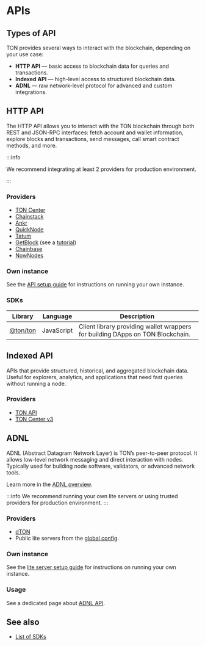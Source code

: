 
# APIs

## Types of API

TON provides several ways to interact with the blockchain, depending on your use case:

- **HTTP API** — basic access to blockchain data for queries and transactions.
- **Indexed API** — high-level access to structured blockchain data.
- **ADNL** — raw network-level protocol for advanced and custom integrations.

## HTTP API
The HTTP API allows you to interact with the TON blockchain through both REST and JSON-RPC interfaces: fetch account and wallet information, explore blocks and transactions, send messages, call smart contract methods, and more.

:::info

We recommend integrating at least 2 providers for production environment.

:::

### Providers

- [TON Center](https://toncenter.com/api/v2/)
- [Chainstack](https://chainstack.com/build-better-with-ton/)
- [Ankr](https://www.ankr.com/rpc/ton/)
- [QuickNode](https://www.quicknode.com/chains/ton)
- [Tatum](https://tatum.io/)
- [GetBlock](https://getblock.io/nodes/ton/) (see a [tutorial](/v3/guidelines/dapps/apis-sdks/getblock-ton-api))
- [Chainbase](https://chainbase.com/)
- [NowNodes](https://nownodes.io/nodes/ton)

### Own instance

See the [API setup guide](https://github.com/toncenter/ton-http-api) for instructions on running your own instance.

### SDKs


| Library                                    | Language   | Description           |
|--------------------------------------------|------------|-----------------------|
| [@ton/ton](https://github.com/ton-org/ton) | JavaScript | Client library providing wallet wrappers for building DApps on TON Blockchain. |


## Indexed API

APIs that provide structured, historical, and aggregated blockchain data. Useful for explorers, analytics, and applications that need fast queries without running a node.

### Providers

- [TON API](https://docs.tonconsole.com/tonapi)
- [TON Center v3](https://toncenter.com/api/v3/index.html)


## ADNL

ADNL (Abstract Datagram Network Layer) is TON’s peer-to-peer protocol. It allows low-level network messaging and direct interaction with nodes. Typically used for building node software, validators, or advanced network tools.

Learn more in the [ADNL overview](/v3/documentation/network/protocols/adnl/overview).

:::info
We recommend running your own lite servers or using trusted providers for production environment.
:::

### Providers

- [dTON](https://t.me/dtontech_bot)
- Public lite servers from the [global config](/v3/documentation/network/configs/network-configs).

### Own instance

See the [lite server setup guide](/v3/guidelines/nodes/running-nodes/liteserver-node) for instructions on running your own instance.

### Usage

See a dedicated page about [ADNL API](/v3/guidelines/dapps/apis-sdks/ton-adnl-apis).

## See also

- [List of SDKs](/v3/guidelines/dapps/apis-sdks/sdk)

<Feedback />

